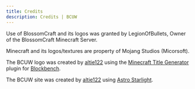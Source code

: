 ---
title: Credits
description: Credits | BCUW
---

Use of BlossomCraft and its logos was granted by LegionOfBullets, Owner of the BlossomCraft Minecraft Server.

Minecraft and its logos/textures are property of Mojang Studios (Micorsoft).

The BCUW logo was created by [altie122](https://github.com/altie122) using the [Minecraft Title Generator](https://www.blockbench.net/plugins/minecraft_title_generator) plugin for [Blockbench](https://www.blockbench.net/).

The BCUW site was created by [altie122](https://github.com/altie122) using [Astro Starlight](https://starlight.astro.build/).